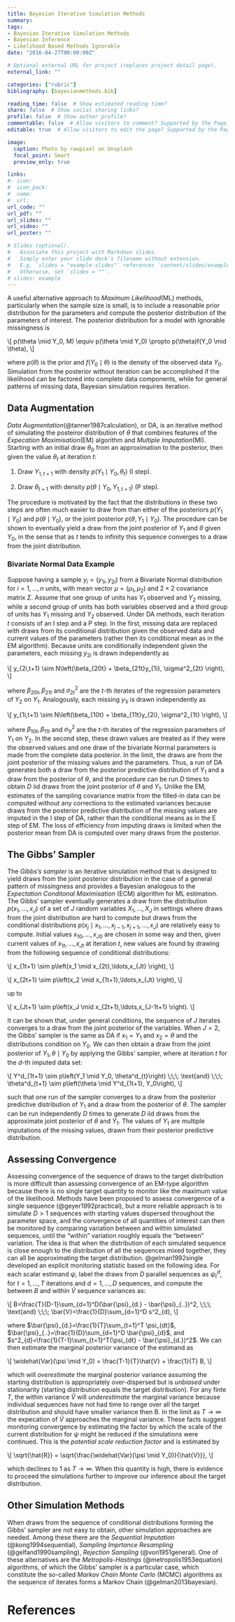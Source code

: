 ```yaml
---
title: Bayesian Iterative Simulation Methods
summary: 
tags:
- Bayesian Iterative Simulation Methods
- Bayesian Inference
- Likelihood Based Methods Ignorable
date: "2016-04-27T00:00:00Z"

# Optional external URL for project (replaces project detail page).
external_link: ""

categories: ["rubric"]
bibliography: [bayesianmethods.bib]

reading_time: false  # Show estimated reading time?
share: false  # Show social sharing links?
profile: false  # Show author profile?
commentable: false  # Allow visitors to comment? Supported by the Page, Post, and Docs content types.
editable: true  # Allow visitors to edit the page? Supported by the Page, Post, and Docs content types.

image:
  caption: Photo by rawpixel on Unsplash
  focal_point: Smart
  preview_only: true

links:
#- icon: 
#  icon_pack: 
#  name: 
#  url: 
url_code: ""
url_pdf: ""
url_slides: ""
url_video: ""
url_poster: ""

# Slides (optional).
#   Associate this project with Markdown slides.
#   Simply enter your slide deck's filename without extension.
#   E.g. `slides = "example-slides"` references `content/slides/example-slides.md`.
#   Otherwise, set `slides = ""`.
# slides: example
---
```


A useful alternative approach to *Maximum Likelihood*(ML) methods, particularly when the sample size is small, is to include a reasonable prior distribution for the parameters and compute the posterior distribution of the parameters of interest. The posterior distribution for a model with ignorable missingness is

\\[
p(\\theta \\mid Y\_0, M) \\equiv p(\\theta \\mid Y\_0) \\propto p(\\theta)f(Y\_0 \\mid \\theta),
\\]

where $p(\theta)$ is the prior and $f(Y_0 \mid \theta)$ is the density of the observed data $Y_0$. Simulation from the posterior without iteration can be accomplished if the likelihood can be factored into complete data components, while for general patterns of missing data, Bayesian simulation requires iteration.

## Data Augmentation

*Data Augmentation*(@tanner1987calculation), or DA, is an iterative method of simulating the posteiror distribution of $\theta$ that combines features of the *Expecation Maximisation*(EM) algorithm and *Multiple Imputation*(MI). Starting with an initial draw $\theta_0$ from an approximation to the posterior, then given the value $\theta_t$ at iteration $t$:

1. Draw $Y_{1,t+1}$ with density $p(Y_1 \mid Y_0, \theta_t)$ (I step).

2. Draw $\theta_{t+1}$ with density $p(\theta \mid Y_0, Y_{1,t+1})$ (P step).

The procedure is motivated by the fact that the distributions in these two steps are often much easier to draw from than either of the posteriors $p(Y_1 \mid Y_0)$ and $p(\theta \mid Y_0)$, or the joint posterior $p(\theta, Y_1 \mid Y_0)$. The procedure can be shown to eventually yield a draw from the joint posterior of $Y_1$ and $\theta$ given $Y_0$, in the sense that as $t$ tends to infinity this sequence converges to a draw from the joint distribution.

### Bivariate Normal Data Example

Suppose having a sample $y_i=(y_{1i},y_{2i})$ from a Bivariate Normal distribution for $i=1,\ldots,n$ units, with mean vector $\mu=(\mu_1,\mu_2)$ and $2\times2$ covariance matrix $\Sigma$. Assume that one group of units has $Y_1$ observed and $Y_2$ missing, while a second group of units has both variables observed and a third group of units has $Y_1$ missing and $Y_2$ observed. Under DA methods, each iteration $t$ consists of an I step and a P step. In the first, missing data are replaced with draws from its conditional distribution given the observed data and current values of the parameters (rather then its conditional mean as in the EM algorithm). Because units are conditionally independent given the parameters, each missing $y_{2i}$ is drawn independently as

\\[
y\_{2i,t+1} \\sim N\\left(\\beta\_{20t} + \\beta\_{21t}y\_{1i}, \\sigma\^2\_{2t}  \\right),
\\]

where $\beta_{20t},\beta_{21t}$ and $\sigma^2_{2t}$ are the $t$-th iterates of the regression parameters of $Y_2$ on $Y_1$. Analogously, each missing $y_{1i}$ is drawn independently as

\\[
y\_{1i,t+1} \\sim N\\left(\\beta\_{10t} + \\beta\_{11t}y\_{2i}, \\sigma\^2\_{1t}  \\right),
\\]

where $\beta_{10t},\beta_{11t}$ and $\sigma^2_{1t}$ are the $t$-th iterates of the regression parameters of $Y_1$ on $Y_2$. In the second step, these drawn values are treated as if they were the observed values and one draw of the bivariate Normal parameters is made from the complete data posterior. In the limit, the draws are from the joint posterior of the missing values and the parameters. Thus, a run of DA generates both a draw from the posterior predictive distribution of $Y_1$ and a draw from the posterior of $\theta$, and the procedure can be run $D$ times to obtain $D$ iid draws from the joint posterior of $\theta$ and $Y_1$. Unlike the EM, estimates of the sampling covariance matrix from the filled-in data can be computed without any corrections to the estimated variances because draws from the posterior predictive distribution of the missing values are imputed in the I step of DA, rather than the conditional means as in the E step of EM. The loss of efficiency from imputing draws is limited when the posterior mean from DA is computed over many draws from the posterior.

## The Gibbs' Sampler

The *Gibbs's sampler* is an iterative simulation method that is designed to yield draws from the joint posterior distribution in the case of a general pattern of missingness and provides a Bayesian analogous to the *Expectation Conditonal Maximisation *(ECM) algorithm for ML estimation. The Gibbs' sampler eventually generates a draw from the distribution $p(x_1,\ldots,x_J)$ of a set of $J$ random variables $X_1,\ldots,X_J$ in settings where draws from the joint distribution are hard to compute but draws from the conditional distributions $p(x_j \mid x_1,\ldots,x_{j-1},x_{j+1},\ldots, x_J)$ are relatively easy to compute. Initial values $x_{10},\ldots,x_{J0}$ are chosen in some way and then, given current values of $x_{1t},\ldots,x_{Jt}$ at iteration $t$, new values are found by drawing from the following sequence of conditional distributions:

\\[
x\_{1t+1} \\sim p\\left(x\_1 \\mid x\_{2t},\\ldots,x\_{Jt} \\right),
\\]

\\[
x\_{2t+1} \\sim p\\left(x\_2 \\mid x\_{1t+1},\\ldots,x\_{Jt} \\right),
\\]

up to

\\[
x\_{Jt+1} \\sim p\\left(x\_J \\mid x\_{2t+1},\\ldots,x\_{J-1t+1} \\right).
\\]

It can be shown that, under general conditions, the sequence of $J$ iterates converges to a draw from the joint posterior of the variables. When $J=2$, the Gibbs' sampler is the same as DA if $x_1=Y_1$ and $x_2=\theta$ and the distributions condition on $Y_0$. We can then obtain a draw from the joint posterior of $Y_1,\theta \mid Y_0$ by applying the Gibbs' sampler, where at iteration $t$ for the $d$-th imputed data set:

\\[
Y\^d\_{1t+1} \\sim p\\left(Y\_1 \\mid Y\_0, \\theta\^d\_{t}\\right) \\;\\;\\; \\text{and} \\;\\;\\; \\theta\^d\_{t+1} \\sim p\\left(\\theta \\mid Y\^d\_{1t+1}, Y\_0\\right),
\\]

such that one run of the sampler converges to a draw from the posterior predictive distribution of $Y_1$ and a draw from the posterior of $\theta$. The sampler can be run independently $D$ times to generate $D$ iid draws from the approximate joint posterior of $\theta$ and $Y_1$. The values of $Y_1$ are multiple imputations of the missing values, drawn from their posterior predictive distribution.

## Assessing Convergence

Assessing convergence of the sequence of draws to the target distribution is more difficult than assessing convergence of an EM-type algorithm because there is no single target quantity to monitor like the maximum value of the likelihood. Methods have been proposed to assess convergence of a single sequence (@geyer1992practical), but a more reliable approach is to simulate $D>1$ sequences with starting values dispersed throughout the parameter space, and the convergence of all quantities of interest can then be monitored by comparing variation between and within simulated sequences, until the "within" variation roughly equals the "between" variation. The idea is that when the distribution of each simulated sequence is close enough to the distribution of all the sequences mixed together, they can all be approximating the target distribution. @gelman1992single developed an explicit monitoring statistic based on the following idea. For each scalar estimand $\psi$, label the draws from $D$ parallel sequences as $\psi^d_{t}$, for $t=1,\ldots,T$ iterations and $d=1,\ldots,D$ sequences, and compute the between $B$ and within $\bar{V}$ sequence variances as:   

\\[
B=\\frac{T}{D-1}\\sum\_{d=1}\^D(\\bar{\\psi}\_{d.} - \\bar{\\psi}\_{..})\^2, \\;\\;\\; \\text{and} \\;\\;\\; \\bar{V}=\\frac{1}{D}\\sum\_{d=1}\^D s\^2\_{d},
\\]

where $\bar{\psi}_{d.}=\frac{1}{T}\sum_{t=1}^T \psi_{dt}$, $\bar{\psi}_{..}=\frac{1}{D}\sum_{d=1}^D \bar{\psi}_{d}$, and $s^2_{d}=\frac{1}{T-1}\sum_{t=1}^T(\psi_{dt} - \bar{\psi}_{d.})^2$. We can then estimate the marginal posterior variance of the estimand as

\\[
\\widehat{Var}(\\psi \\mid Y\_0) = \\frac{T-1}{T}\\hat{V} + \\frac{1}{T} B,
\\]

which will *overestimate* the marginal posterior variance assuming the starting distribution is appropriately over-dispersed but is *unbiased* under stationarity (starting distribution equals the target distribution). For any finte $T$, the within variance $\hat{V}$ will *underestimate* the marginal variance because individual sequences have not had time to range over all the target distribution and should have smaller variance then B. In the limit as $T \rightarrow \infty$ the expecation of $\hat{V}$ approaches the marginal variance. These facts suggest monitoring convergence by estimating the factor by which the scale of the current distribution for $\psi$ might be reduced if the simulations were continued. This is the *potential scale reduction factor* and is estimated by

\\[
\\sqrt{\\hat{R}} = \\sqrt{\\frac{\\widehat{Var}(\\psi \\mid Y\_0)}{\\hat{V}}},
\\]

which declines to 1 as $T \rightarrow \infty$. When this quantity is high, there is evidence to proceed the simulations further to improve our inference about the target distribution.

## Other Simulation Methods

When draws from the sequence of conditional distributions forming the Gibbs' sampler are not easy to obtain, other simulation approaches are needed. Among these there are the *Sequential Imputation* (@kong1994sequential), *Sampling Imprtance Resampling* (@gelfand1990sampling), *Rejection Sampling* (@von1951general). One of these alternatives are the *Metropolis-Hastings* (@metropolis1953equation) algorithms, of which the Gibbs' sampler is a particular case, which constitute the so-called *Markov Chain Monte Carlo* (MCMC) algorithms as the sequence of iterates forms a Markov Chain (@gelman2013bayesian).



# References
